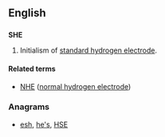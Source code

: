 {{also|Appendix:Variations of "she"}}
==English==

==={{initialism-old|en}}===
'''SHE'''

# Initialism of [[standard hydrogen electrode]].

====Related terms====
* [[NHE]] ([[normal hydrogen electrode]])

===Anagrams===
* [[esh#English|esh]], [[he's#English|he's]], [[HSE#English|HSE]]